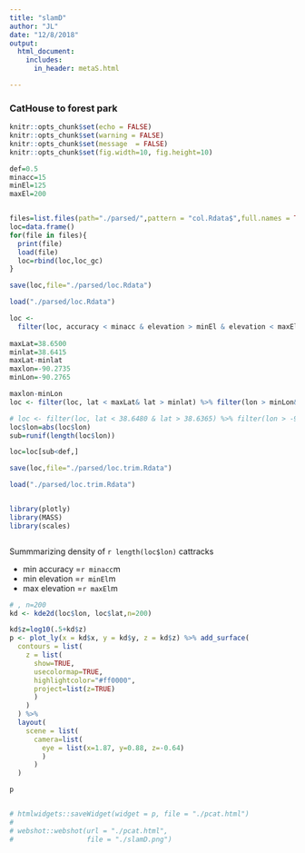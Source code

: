 ```yaml
---
title: "slamD"
author: "JL"
date: "12/8/2018"
output: 
  html_document: 
    includes:
      in_header: metaS.html

---
```



### CatHouse to forest park

```r
knitr::opts_chunk$set(echo = FALSE)
knitr::opts_chunk$set(warning = FALSE)
knitr::opts_chunk$set(message  = FALSE)
knitr::opts_chunk$set(fig.width=10, fig.height=10) 

def=0.5
minacc=15
minEl=125
maxEl=200



```

```r
files=list.files(path="./parsed/",pattern = "col.Rdata$",full.names = TRUE)
loc=data.frame()
for(file in files){
  print(file)
  load(file)
  loc=rbind(loc,loc_gc)
}

save(loc,file="./parsed/loc.Rdata")
```


```r
load("./parsed/loc.Rdata")

loc <-
  filter(loc, accuracy < minacc & elevation > minEl & elevation < maxEl)
  
maxLat=38.6500 
minlat=38.6415
maxLat-minlat
maxlon=-90.2735
minLon=-90.2765

maxlon-minLon
loc <- filter(loc, lat < maxLat& lat > minlat) %>% filter(lon > minLon& lon < maxlon)

# loc <- filter(loc, lat < 38.6480 & lat > 38.6365) %>% filter(lon > -90.3065& lon < -90.2640)
loc$lon=abs(loc$lon)
sub=runif(length(loc$lon))

loc=loc[sub<def,]

save(loc,file="./parsed/loc.trim.Rdata")


```

```r
load("./parsed/loc.trim.Rdata")


library(plotly)
library(MASS)
library(scales)



```

Summmarizing density of `r length(loc$lon)` cattracks

- min accuracy =`r minacc`m
- min elevation =`r minEl`m
- max elevation =`r maxEl`m

```r
# , n=200
kd <- kde2d(loc$lon, loc$lat,n=200)

kd$z=log10(.5+kd$z)
p <- plot_ly(x = kd$x, y = kd$y, z = kd$z) %>% add_surface(
  contours = list(
    z = list(
      show=TRUE,
      usecolormap=TRUE,
      highlightcolor="#ff0000",
      project=list(z=TRUE)
      )
    )
  ) %>%
  layout(
    scene = list(
      camera=list(
        eye = list(x=1.87, y=0.88, z=-0.64)
        )
      )
  )

p


# htmlwidgets::saveWidget(widget = p, file = "./pcat.html")
# 
# webshot::webshot(url = "./pcat.html",
#                  file = "./slamD.png")


```
